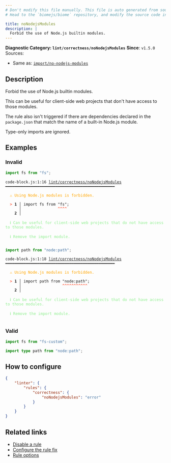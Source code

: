 ```yaml
---
# Don't modify this file manually. This file is auto generated from source, and you will lose your changes next time the website is built.
# Head to the `biomejs/biome` repository, and modify the source code in there.

title: noNodejsModules
description: |
  Forbid the use of Node.js builtin modules.
---
```


**Diagnostic Category: `lint/correctness/noNodejsModules`**
<Tabs>
<TabItem label="JavaScript (and super languages)" icon="seti:javascript">
**Since**: `v1.5.0`
Sources: 
- Same as: <a href="https://github.com/import-js/eslint-plugin-import/blob/main/docs/rules/no-nodejs-modules.md" target="_blank"><code>import/no-nodejs-modules</code></a>

## Description
Forbid the use of Node.js builtin modules.

This can be useful for client-side web projects that don't have access to those modules.

The rule also isn't triggered if there are dependencies declared in the `package.json` that match
the name of a built-in Node.js module.

Type-only imports are ignored.

## Examples

### Invalid

```js
import fs from "fs";
```

<pre class="language-text"><code class="language-text">code-block.js:1:16 <a href="https://biomejs.dev/linter/rules/no-nodejs-modules">lint/correctness/noNodejsModules</a> ━━━━━━━━━━━━━━━━━━━━━━━━━━━━━━━━━━━━━━━━━━━━━━━━<br /><br />  <strong><span style="color: Orange;">⚠</span></strong> <span style="color: Orange;">Using Node.js modules is forbidden.</span><br />  <br />  <strong><span style="color: Tomato;">&gt;</span></strong> <strong>1 │ </strong>import fs from &quot;fs&quot;;<br />   <strong>   │ </strong>               <strong><span style="color: Tomato;">^</span></strong><strong><span style="color: Tomato;">^</span></strong><strong><span style="color: Tomato;">^</span></strong><strong><span style="color: Tomato;">^</span></strong><br />    <strong>2 │ </strong><br />  <br />  <strong><span style="color: lightgreen;">ℹ</span></strong> <span style="color: lightgreen;">Can be useful for client-side web projects that do not have access to those modules.</span><br />  <br />  <strong><span style="color: lightgreen;">ℹ</span></strong> <span style="color: lightgreen;">Remove the import module.</span><br />  <br /></code></pre>

```js
import path from "node:path";
```

<pre class="language-text"><code class="language-text">code-block.js:1:18 <a href="https://biomejs.dev/linter/rules/no-nodejs-modules">lint/correctness/noNodejsModules</a> ━━━━━━━━━━━━━━━━━━━━━━━━━━━━━━━━━━━━━━━━━━━━━━━━<br /><br />  <strong><span style="color: Orange;">⚠</span></strong> <span style="color: Orange;">Using Node.js modules is forbidden.</span><br />  <br />  <strong><span style="color: Tomato;">&gt;</span></strong> <strong>1 │ </strong>import path from &quot;node:path&quot;;<br />   <strong>   │ </strong>                 <strong><span style="color: Tomato;">^</span></strong><strong><span style="color: Tomato;">^</span></strong><strong><span style="color: Tomato;">^</span></strong><strong><span style="color: Tomato;">^</span></strong><strong><span style="color: Tomato;">^</span></strong><strong><span style="color: Tomato;">^</span></strong><strong><span style="color: Tomato;">^</span></strong><strong><span style="color: Tomato;">^</span></strong><strong><span style="color: Tomato;">^</span></strong><strong><span style="color: Tomato;">^</span></strong><strong><span style="color: Tomato;">^</span></strong><br />    <strong>2 │ </strong><br />  <br />  <strong><span style="color: lightgreen;">ℹ</span></strong> <span style="color: lightgreen;">Can be useful for client-side web projects that do not have access to those modules.</span><br />  <br />  <strong><span style="color: lightgreen;">ℹ</span></strong> <span style="color: lightgreen;">Remove the import module.</span><br />  <br /></code></pre>

### Valid

```js
import fs from "fs-custom";
```

```ts
import type path from "node:path";
```

## How to configure
```json title="biome.json"
{
	"linter": {
		"rules": {
			"correctness": {
				"noNodejsModules": "error"
			}
		}
	}
}

```
## Related links

- [Disable a rule](/linter/#disable-a-rule)
- [Configure the rule fix](/linter#configure-the-rule-fix)
- [Rule options](/linter/#rule-options)

</TabItem>
</Tabs>


